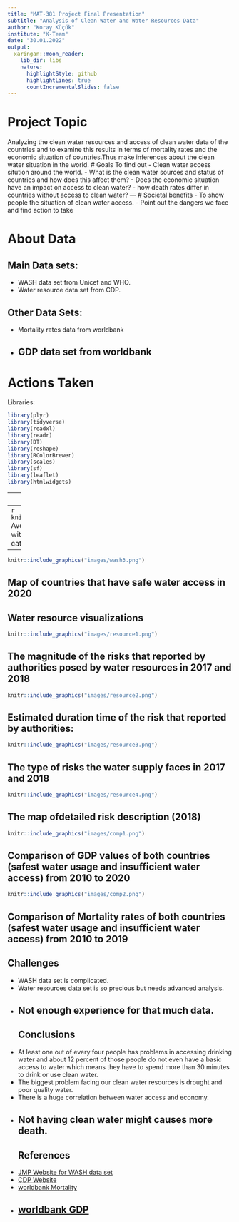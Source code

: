 ---
title: "MAT-381 Project Final Presentation"
subtitle: "Analysis of Clean Water and Water Resources Data"
author: "Koray Küçük"
institute: "K-Team"
date: "30.01.2022"
output:
  xaringan::moon_reader:
    lib_dir: libs
    nature:
      highlightStyle: github
      highlightLines: true
      countIncrementalSlides: false
---
# Project Topic
Analyzing the clean water resources and access of clean water data of the countries and to examine this results in terms of mortality rates and the economic situation of countries.Thus make inferences about the clean water situation in the world.
# Goals
To find out
- Clean water access sitution around the world.
- What is the clean water sources and status of countries and how does this affect them?
- Does the economic situation have an impact on access to clean water?
- how death rates differ in countries without access to clean water?
---
# Societal benefits
- To show people the situation of clean water access.
- Point out the dangers we face and find action to take

# About Data
## Main Data sets:
- WASH data set from Unicef and WHO.
- Water resource data set from CDP.

## Other Data Sets:
- Mortality rates data from worldbank
- GDP data set from worldbank
---

# Actions Taken

Libraries: 

```{r eval=FALSE, tidy=FALSE}
library(plyr)
library(tidyverse)
library(readxl)
library(readr)
library(DT)
library(reshape)
library(RColorBrewer)
library(scales)
library(sf)
library(leaflet)
library(htmlwidgets)
```

---
## WASH data visualizations
```{r, echo=F,out.width="70%",out.height="70%", fig.align="center"}
knitr::include_graphics("images/wash1.png")
```
Average percentage of countries in the world with safe access to water
---
```{r, echo=F}
knitr::include_graphics("images/wash2.png")
```
Average percentage of countries in the world with no safe access to water in four categories:
---
```{r, echo=F,out.width="%100"}
knitr::include_graphics("images/wash3.png")
```
Map of countries that have safe water access in 2020
---
## Water resource visualizations
```{r, echo=F,out.width="%50",out.height="%10", fig.align="center"}
knitr::include_graphics("images/resource1.png")
```
The magnitude of the risks that reported by authorities posed by water resources in 2017 and 2018
---
```{r, echo=F, fig.align="center"}
knitr::include_graphics("images/resource2.png")
```
Estimated duration time of the risk that reported by authorities:
---
```{r, echo=F, fig.align="center"}
knitr::include_graphics("images/resource3.png")
```
The type of risks the water supply faces in 2017 and 2018
---
```{r, echo=F, fig.align="center"}
knitr::include_graphics("images/resource4.png")
```
The map ofdetailed risk description (2018)
---
```{r, echo=F,out.width="50%",out.height="50%", fig.align="center"}
knitr::include_graphics("images/comp1.png")
```
Comparison of GDP values of both countries (safest water usage and insufficient water access) from 2010 to 2020
---
```{r, echo=F,out.width="50%",out.height="50%", fig.align="center"}
knitr::include_graphics("images/comp2.png")
```
Comparison of Mortality rates of both countries (safest water usage and insufficient water access) from 2010 to 2019
---
## Challenges
- WASH data set is complicated.
- Water resources data set is so precious but needs advanced analysis.
- Not enough experience for that much data.
---
## Conclusions
- At least one out of every four people has problems in accessing drinking water and about 12 percent of those people do not even have a basic access to water which means they have to spend more than 30 minutes to drink or use clean water.
- The biggest problem facing our clean water resources is drought and poor quality water.
- There is a huge correlation between water access and economy.
- Not having clean water might causes more death.
---
## References
- [JMP Website for WASH data set](https://washdata.org/)
- [CDP Website](https://data.cdp.net/browse?category=Water)
- [worldbank Mortality](https://data.worldbank.org/indicator/SP.DYN.IMRT.IN) 
- [worldbank GDP](https://data.worldbank.org/indicator/NY.GDP.MKTP.CD)
---